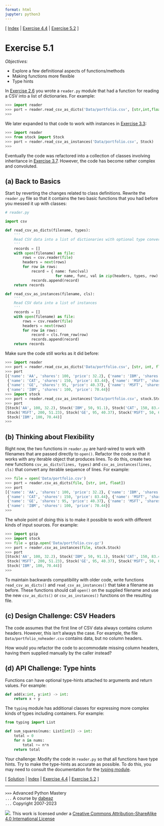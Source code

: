 ```yaml
---
format: html
jupyter: python3
---
```

\[ [Index](index.md) | [Exercise 4.4](ex4_4.md) | [Exercise 5.2](ex5_2.md) \]

# Exercise 5.1

*Objectives:*

- Explore a few definitional aspects of functions/methods
- Making functions more flexible
- Type hints

In [Exercise 2.6](ex2_6.md) you wrote a `reader.py` module that
had a function for reading a CSV into a list of dictionaries.  For example:

```python
>>> import reader
>>> port = reader.read_csv_as_dicts('Data/portfolio.csv', [str,int,float])
>>>
```

We later expanded to that code to work with instances in
[Exercise 3.3](ex3_3.md): 

```python
>>> import reader
>>> from stock import Stock
>>> port = reader.read_csv_as_instances('Data/portfolio.csv', Stock)
>>>
```

Eventually the code was refactored into a collection of classes
involving inheritance in [Exercise 3.7](ex3_7.md).  However,
the code has become rather complex and convoluted.

## (a) Back to Basics

Start by reverting the changes related to class definitions.  Rewrite
the `reader.py` file so that it contains the two basic functions that
you had before you messed it up with classes:

```python
# reader.py

import csv

def read_csv_as_dicts(filename, types):
    '''
    Read CSV data into a list of dictionaries with optional type conversion
    '''
    records = []
    with open(filename) as file:
        rows = csv.reader(file)
        headers = next(rows)
        for row in rows:
            record = { name: func(val) 
                       for name, func, val in zip(headers, types, row) }
            records.append(record)
    return records

def read_csv_as_instances(filename, cls):
    '''
    Read CSV data into a list of instances
    '''
    records = []
    with open(filename) as file:
        rows = csv.reader(file)
        headers = next(rows)
        for row in rows:
            record = cls.from_row(row)
            records.append(record)
    return records
```

Make sure the code still works as it did before:

```python
>>> import reader
>>> port = reader.read_csv_as_dicts('Data/portfolio.csv', [str, int, float])
>>> port
[{'name': 'AA', 'shares': 100, 'price': 32.2}, {'name': 'IBM', 'shares': 50, 'price': 91.1}, 
 {'name': 'CAT', 'shares': 150, 'price': 83.44}, {'name': 'MSFT', 'shares': 200, 'price': 51.23}, 
 {'name': 'GE', 'shares': 95, 'price': 40.37}, {'name': 'MSFT', 'shares': 50, 'price': 65.1}, 
 {'name': 'IBM', 'shares': 100, 'price': 70.44}]
>>> import stock
>>> port = reader.read_csv_as_instances('Data/portfolio.csv', stock.Stock)
>>> port
[Stock('AA', 100, 32.2), Stock('IBM', 50, 91.1), Stock('CAT', 150, 83.44), 
 Stock('MSFT', 200, 51.23), Stock('GE', 95, 40.37), Stock('MSFT', 50, 65.1), 
 Stock('IBM', 100, 70.44)]
>>>
```

## (b) Thinking about Flexibility

Right now, the two functions in `reader.py` are hard-wired to work
with filenames that are passed directly to `open()`.  Refactor the
code so that it works with any iterable object that produces lines.
To do this, create two new functions `csv_as_dicts(lines, types)` and
`csv_as_instances(lines, cls)` that convert any iterable sequence of
lines.  For example:

```python
>>> file = open('Data/portfolio.csv')
>>> port = reader.csv_as_dicts(file, [str, int, float])
>>> port
[{'name': 'AA', 'shares': 100, 'price': 32.2}, {'name': 'IBM', 'shares': 50, 'price': 91.1}, 
 {'name': 'CAT', 'shares': 150, 'price': 83.44}, {'name': 'MSFT', 'shares': 200, 'price': 51.23}, 
 {'name': 'GE', 'shares': 95, 'price': 40.37}, {'name': 'MSFT', 'shares': 50, 'price': 65.1}, 
 {'name': 'IBM', 'shares': 100, 'price': 70.44}]
>>>
```

The whole point of doing this is to make it possible to work with different
kinds of input sources.  For example:

```python
>>> import gzip
>>> import stock
>>> file = gzip.open('Data/portfolio.csv.gz')
>>> port = reader.csv_as_instances(file, stock.Stock)
>>> port
[Stock('AA', 100, 32.2), Stock('IBM', 50, 91.1), Stock('CAT', 150, 83.44), 
 Stock('MSFT', 200, 51.23), Stock('GE', 95, 40.37), Stock('MSFT', 50, 65.1), 
 Stock('IBM', 100, 70.44)]
>>>
```

To maintain backwards compatibility with older code, write functions
`read_csv_as_dicts()` and `read_csv_as_instances()` that take a
filename as before.  These functions should call `open()` on the
supplied filename and use the new `csv_as_dicts()` or
`csv_as_instances()` functions on the resulting file.

## (c) Design Challenge: CSV Headers

The code assumes that the first line of CSV data always contains
column headers.  However, this isn't always the case. For example, the
file `Data/portfolio_noheader.csv` contains data, but no column
headers.

How would you refactor the code to accommodate missing column headers, having
them supplied manually by the caller instead?

## (d) API Challenge: Type hints

Functions can have optional type-hints attached to arguments and return values.
For example:

```python
def add(x:int, y:int) -> int:
    return x + y
```

The `typing` module has additional classes for expressing more complex kinds of
types including containers.  For example:

```python
from typing import List

def sum_squares(nums: List[int]) -> int:
    total = 0
    for n in nums:
        total += n*n
    return total
```

Your challenge: Modify the code in `reader.py` so that all functions
have type hints.  Try to make the type-hints as accurate as possible.
To do this, you may need to consult the documentation for the
[typing module](https://docs.python.org/3/library/typing.html).

\[ [Solution](soln5_1.md) | [Index](index.md) | [Exercise 4.4](ex4_4.md) | [Exercise 5.2](ex5_2.md) \]

----
`>>>` Advanced Python Mastery  
`...` A course by [dabeaz](https://www.dabeaz.com)  
`...` Copyright 2007-2023  

![](https://i.creativecommons.org/l/by-sa/4.0/88x31.png). This work is licensed under a [Creative Commons Attribution-ShareAlike 4.0 International License](http://creativecommons.org/licenses/by-sa/4.0/)
